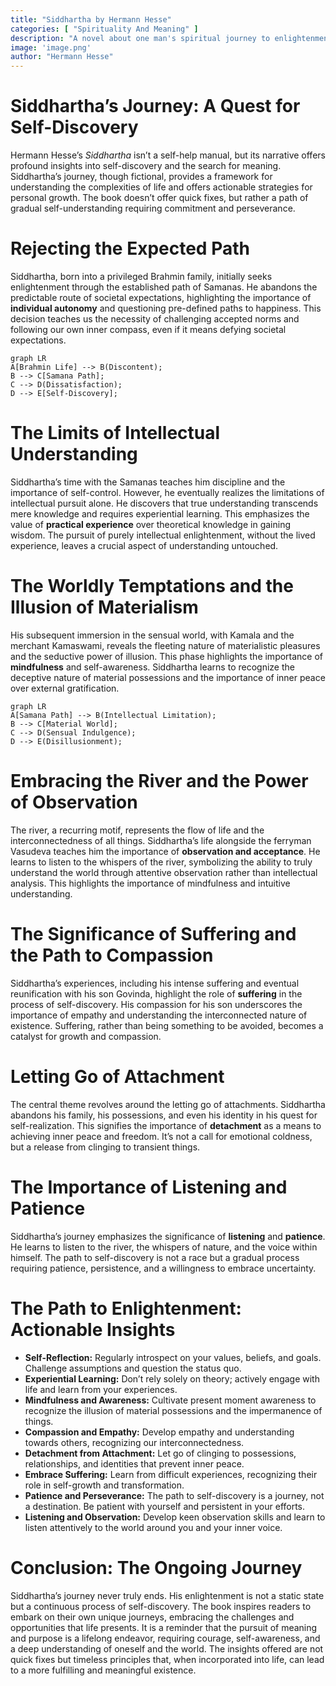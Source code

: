 ```yaml
---
title: "Siddhartha by Hermann Hesse"
categories: [ "Spirituality And Meaning" ]
description: "A novel about one man's spiritual journey to enlightenment"
image: 'image.png'
author: "Hermann Hesse"
---
```

# Siddhartha's Journey: A Quest for Self-Discovery

Hermann Hesse's *Siddhartha* isn't a self-help manual, but its narrative offers profound insights into self-discovery and the search for meaning.  Siddhartha's journey, though fictional, provides a framework for understanding the complexities of life and offers actionable strategies for personal growth.  The book doesn't offer quick fixes, but rather a path of gradual self-understanding requiring commitment and perseverance.

# Rejecting the Expected Path

Siddhartha, born into a privileged Brahmin family, initially seeks enlightenment through the established path of Samanas.  He abandons the predictable route of societal expectations, highlighting the importance of **individual autonomy** and questioning pre-defined paths to happiness.  This decision teaches us the necessity of challenging accepted norms and following our own inner compass, even if it means defying societal expectations.

```mermaid
graph LR
A[Brahmin Life] --> B(Discontent);
B --> C[Samana Path];
C --> D(Dissatisfaction);
D --> E[Self-Discovery];
```

# The Limits of Intellectual Understanding

Siddhartha's time with the Samanas teaches him discipline and the importance of self-control.  However, he eventually realizes the limitations of intellectual pursuit alone.  He discovers that true understanding transcends mere knowledge and requires experiential learning.  This emphasizes the value of **practical experience** over theoretical knowledge in gaining wisdom.  The pursuit of purely intellectual enlightenment, without the lived experience, leaves a crucial aspect of understanding untouched.

# The Worldly Temptations and the Illusion of Materialism

His subsequent immersion in the sensual world, with Kamala and the merchant Kamaswami, reveals the fleeting nature of materialistic pleasures and the seductive power of illusion.  This phase highlights the importance of **mindfulness** and self-awareness.  Siddhartha learns to recognize the deceptive nature of material possessions and the importance of inner peace over external gratification.

```mermaid
graph LR
A[Samana Path] --> B(Intellectual Limitation);
B --> C[Material World];
C --> D(Sensual Indulgence);
D --> E(Disillusionment);
```

# Embracing the River and the Power of Observation

The river, a recurring motif, represents the flow of life and the interconnectedness of all things.  Siddhartha's life alongside the ferryman Vasudeva teaches him the importance of **observation and acceptance**.  He learns to listen to the whispers of the river, symbolizing the ability to truly understand the world through attentive observation rather than intellectual analysis.  This highlights the importance of mindfulness and intuitive understanding.

# The Significance of Suffering and the Path to Compassion

Siddhartha's experiences, including his intense suffering and eventual reunification with his son Govinda, highlight the role of **suffering** in the process of self-discovery.  His compassion for his son underscores the importance of empathy and understanding the interconnected nature of existence.  Suffering, rather than being something to be avoided, becomes a catalyst for growth and compassion.

# Letting Go of Attachment

The central theme revolves around the letting go of attachments.  Siddhartha abandons his family, his possessions, and even his identity in his quest for self-realization. This signifies the importance of **detachment** as a means to achieving inner peace and freedom.  It's not a call for emotional coldness, but a release from clinging to transient things.

# The Importance of Listening and Patience

Siddhartha's journey emphasizes the significance of **listening** and **patience**. He learns to listen to the river, the whispers of nature, and the voice within himself.  The path to self-discovery is not a race but a gradual process requiring patience, persistence, and a willingness to embrace uncertainty.

# The Path to Enlightenment: Actionable Insights

* **Self-Reflection:** Regularly introspect on your values, beliefs, and goals.  Challenge assumptions and question the status quo.
* **Experiential Learning:**  Don't rely solely on theory; actively engage with life and learn from your experiences.
* **Mindfulness and Awareness:** Cultivate present moment awareness to recognize the illusion of material possessions and the impermanence of things.
* **Compassion and Empathy:**  Develop empathy and understanding towards others, recognizing our interconnectedness.
* **Detachment from Attachment:**  Let go of clinging to possessions, relationships, and identities that prevent inner peace.
* **Embrace Suffering:**  Learn from difficult experiences, recognizing their role in self-growth and transformation.
* **Patience and Perseverance:** The path to self-discovery is a journey, not a destination.  Be patient with yourself and persistent in your efforts.
* **Listening and Observation:**  Develop keen observation skills and learn to listen attentively to the world around you and your inner voice.


# Conclusion: The Ongoing Journey

Siddhartha's journey never truly ends.  His enlightenment is not a static state but a continuous process of self-discovery.  The book inspires readers to embark on their own unique journeys, embracing the challenges and opportunities that life presents.  It is a reminder that the pursuit of meaning and purpose is a lifelong endeavor, requiring courage, self-awareness, and a deep understanding of oneself and the world.  The insights offered are not quick fixes but timeless principles that, when incorporated into life, can lead to a more fulfilling and meaningful existence.

